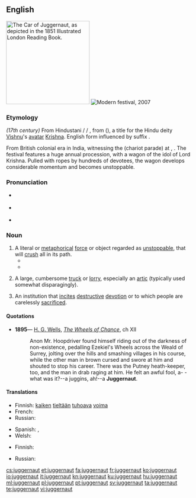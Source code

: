 {{was wotd|2006|December|29}}
==English==
{{wikipedia}}
[[File:Juggernaut.jpeg|thumbnail|225px|right|The Car of Juggernaut, as depicted in the 1851 ''Illustrated London Reading Book''.]]
[[File:Rath Yatra Puri 2007 11071 crop.jpg|thumb|Modern festival, 2007]]

===Etymology===
''(17th century)'' From Hindustani {{etyl|hi|en}} {{m|hi|जगन्नाथ}}/{{etyl|or|en}} {{m|or|ଜଗନ୍ନାଥ}}/ {{etyl|ur|en}} {{m|ur|جگنّاتھ|tr=jagannāth}}, from {{etyl|sa|en}} {{m|sa|जगन्नाथ||lord of the universe|tr=jagannātha}} ({{w|Jagannath}}), a title for the Hindu deity [[Vishnu]]'s [[avatar]] [[Krishna]]. English form influenced by suffix {{m|en|-naut||sailor}}.

From British colonial era in India, witnessing the {{w|Rath Yatra}} (chariot parade) at {{w|Puri}}, {{w|Orissa}}. The festival features a huge annual procession, with a wagon of the idol of Lord Krishna. Pulled with ropes by hundreds of devotees, the wagon develops considerable momentum and becomes unstoppable.

===Pronunciation===
* {{a|RP}} {{IPA|/ˈdʒʌ.ɡə.nɔːt/|lang=en}}
* {{a|US}} {{IPA|/ˈdʒʌ.ɡɚ.nɑt/|lang=en}}
* {{audio|en-us-juggernaut.ogg|Audio (US)|lang=en}}

===Noun===
{{en-noun}}

# A literal or [[metaphorical]] [[force]] or object regarded as [[unstoppable]], that will [[crush]] all in its path.
#* {{quote-news|title=Oscars 2015: 10 things we learned|work={{w|The Guardian}} (London)|date=23 February 2015|url=http://www.theguardian.com/film/filmblog/2015/feb/23/oscars-2015-10-things-we-learned
|passage=It’s always fun when something massive comes along and sweeps the board, giving everything else a thoroughly good kicking – think Titanic, The Silence of the Lambs, or Lord of the Rings. There’s a sort of deranged, gluttonous feeling, a perverse glee in seeing so many dreams trampled on by a massive cultural '''juggernaut'''.}}
#* {{quote-news
|year=2011
|date=October 1
|author=Saj Chowdhury
|title=Wolverhampton 1 - 2 Newcastle
|work=BBC Sport
|url=http://news.bbc.co.uk/sport2/hi/football/eng_prem/15045306.stm
|page=
|passage=McCarthy will point to their bad luck but the statistics now show that Wolves have lost four league matches and have claimed one point from a possible 15 - so it may prove to be another difficult season for the Midlands side.<br>In contrast, the Newcastle '''juggernaut''' rolls on.}}
# {{label|en|British}} A large, cumbersome [[truck]] or [[lorry]], especially an [[artic]] (typically used somewhat disparagingly).
# An institution that [[incite]]s [[destructive]] [[devotion]] or to which people are carelessly [[sacrificed]].

====Quotations====
* '''1895'''— [[w:H. G. Wells|H. G. Wells]], ''[[s:The Wheels of Chance|The Wheels of Chance]]'', ch XII
*: Anon Mr. Hoopdriver found himself riding out of the darkness of non-existence, pedalling Ezekiel's Wheels across the Weald of Surrey, jolting over the hills and smashing villages in his course, while the other man in brown cursed and swore at him and shouted to stop his career. There was the Putney heath-keeper, too, and the man in drab raging at him. He felt an awful fool, a- -what was it?--a juggins, ah!--a '''Juggernaut'''.

====Translations====
{{trans-top|A literal or metaphorical force or object regarded as unstoppable, that will crush all in its path}}
* Finnish: [[kaikki|kaiken]] [[tie#Finnish|tieltään]] [[tuhoava]] [[voima]]
* French: {{t+|fr|rouleau compresseur|m}}
* Russian: {{t|ru|джаггерна́ут|m}} {{qualifier|also capitalised}}
{{trans-mid}}
* Spanish: {{t|es|montruo|m}}, {{t+|es|gigante|m}}
* Welsh: {{t|cy|jygarnot|m}}
{{trans-bottom}}

{{trans-top|A large, cumbersome truck or lorry}}
* Finnish: {{t|fi|täysperävaunurekka}}
{{trans-mid}}
* Russian: {{qualifier|огро́мный}} {{t+|ru|грузови́к|m}}
{{trans-bottom}}

{{trans-top|An institution that incites destructive devotion or to which people are carelessly sacrificed}}
{{trans-mid}}
{{trans-bottom}}

[[cs:juggernaut]]
[[et:juggernaut]]
[[fa:juggernaut]]
[[fr:juggernaut]]
[[ko:juggernaut]]
[[io:juggernaut]]
[[it:juggernaut]]
[[kn:juggernaut]]
[[ku:juggernaut]]
[[hu:juggernaut]]
[[ml:juggernaut]]
[[pl:juggernaut]]
[[pt:juggernaut]]
[[sv:juggernaut]]
[[ta:juggernaut]]
[[te:juggernaut]]
[[vi:juggernaut]]